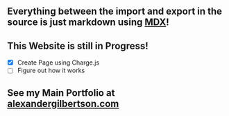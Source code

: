 
## Everything between the import and export in the source is **just markdown** using [MDX](https://mdxjs.com/)!

## This Website is still in **Progress!**

- [x] Create Page using Charge.js
- [ ] Figure out how it works

## See my Main Portfolio at [alexandergilbertson.com](https://www.alexandergilbertson.com)

